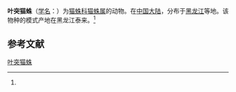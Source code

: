 {{Speciesbox
| name = 叶突猫蛛
| status = 
| status_system = 
| image = 
| genus = Oxyopes
| species = foliiformis
| authority = (Song, 1991)<ref name='id14165'>{{cite web| url =http://www.bioinfo.cn/db05/BjdwSpecies.php?action=view&id=14165| title =叶突猫蛛| work =《中国动物物种编目数据库》| publisher =中国科学院微生物研究所| author =中国科学院动物研究所| accessdate =2009-04-28| deadurl =yes| archiveurl =https://web.archive.org/web/20131203122335/http://www.bioinfo.cn/db05/BjdwSpecies.php?action=view| archivedate =2013-12-03}}</ref>
}}

'''叶突猫蛛'''（[[学名|学名]]：{{lang|la|''Oxyopes foliiformis''}}）为[[猫蛛科|猫蛛科]][[猫蛛属|猫蛛属]]的动物。在[[中国大陆|中国大陆]]，分布于[[黑龙江|黑龙江]]等地。该物种的模式产地在黑龙江泰来。<ref name='id14165'/>

== 参考文献 ==
{{reflist}}

{{Wikispecies|Oxyopes foliiformis}}

[[Category:猫蛛属|叶突猫蛛]]


{{蜘蛛小作品}}